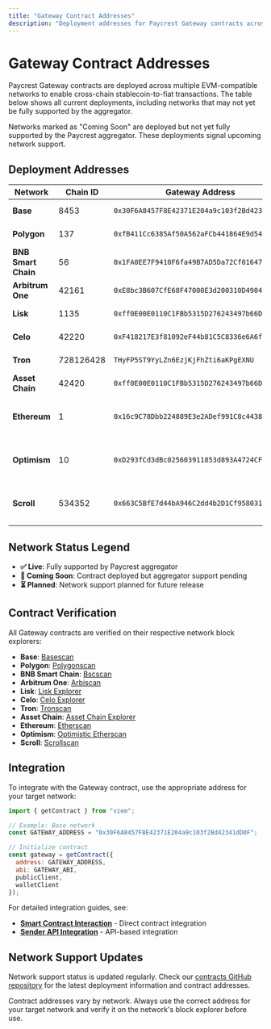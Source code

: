 ```yaml
---
title: "Gateway Contract Addresses"
description: "Deployment addresses for Paycrest Gateway contracts across all supported networks"
---
```


# Gateway Contract Addresses

Paycrest Gateway contracts are deployed across multiple EVM-compatible networks to enable cross-chain stablecoin-to-fiat transactions. The table below shows all current deployments, including networks that may not yet be fully supported by the aggregator.

<Note>
  Networks marked as "Coming Soon" are deployed but not yet fully supported by the Paycrest aggregator. These deployments signal upcoming network support.
</Note>

## Deployment Addresses

| Network | Chain ID | Gateway Address | Status | Notes |
|---------|----------|-----------------|--------|-------|
| **Base** | 8453 | `0x30F6A8457F8E42371E204a9c103f2Bd42341dD0F` | ✅ Live | Fully supported |
| **Polygon** | 137 | `0xfB411Cc6385Af50A562aFCb441864E9d541CDA67` | ✅ Live | Fully supported |
| **BNB Smart Chain** | 56 | `0x1FA0EE7F9410F6fa49B7AD5Da72Cf01647090028` | ✅ Live | Fully supported |
| **Arbitrum One** | 42161 | `0xE8bc3B607CfE68F47000E3d200310D49041148Fc` | ✅ Live | Fully supported |
| **Lisk** | 1135 | `0xff0E00E0110C1FBb5315D276243497b66D3a4d8a` | ✅ Live | Fully supported |
| **Celo** | 42220 | `0xF418217E3f81092eF44b81C5C8336e6A6fDB0E4b` | ✅ Live | Fully supported |
| **Tron** | 728126428 | `THyFP5ST9YyLZn6EzjKjFhZti6aKPgEXNU` | ✅ Live | Fully supported |
| **Asset Chain** | 42420 | `0xff0E00E0110C1FBb5315D276243497b66D3a4d8a` | ✅ Live | Fully supported |
| **Ethereum** | 1 | `0x16c9C78Dbb224889E3e2ADef991C8c4438ea797B` | 🚧 Coming Soon | Deployed, aggregator support pending |
| **Optimism** | 10 | `0xD293fCd3dBc025603911853d893A4724CF9f70a0` | 🚧 Coming Soon | Deployed, aggregator support pending |
| **Scroll** | 534352 | `0x663C5BfE7d44bA946C2dd4b2D1Cf9580319F9338` | 🚧 Coming Soon | Deployed, aggregator support pending |

## Network Status Legend

- **✅ Live**: Fully supported by Paycrest aggregator
- **🚧 Coming Soon**: Contract deployed but aggregator support pending
- **⏳ Planned**: Network support planned for future release

## Contract Verification

All Gateway contracts are verified on their respective network block explorers:

- **Base**: [Basescan](https://basescan.org/address/0x30F6A8457F8E42371E204a9c103f2Bd42341dD0F)
- **Polygon**: [Polygonscan](https://polygonscan.com/address/0xfB411Cc6385Af50A562aFCb441864E9d541CDA67)
- **BNB Smart Chain**: [Bscscan](https://bscscan.com/address/0x1FA0EE7F9410F6fa49B7AD5Da72Cf01647090028)
- **Arbitrum One**: [Arbiscan](https://arbiscan.io/address/0xE8bc3B607CfE68F47000E3d200310D49041148Fc)
- **Lisk**: [Lisk Explorer](https://explorer.lisk.com/address/0xff0E00E0110C1FBb5315D276243497b66D3a4d8a)
- **Celo**: [Celo Explorer](https://explorer.celo.org/address/0xF418217E3f81092eF44b81C5C8336e6A6fDB0E4b)
- **Tron**: [Tronscan](https://tronscan.org/#/address/THyFP5ST9YyLZn6EzjKjFhZti6aKPgEXNU)
- **Asset Chain**: [Asset Chain Explorer](https://explorer.assetchain.org/address/0xff0E00E0110C1FBb5315D276243497b66D3a4d8a)
- **Ethereum**: [Etherscan](https://etherscan.io/address/0x16c9C78Dbb224889E3e2ADef991C8c4438ea797B)
- **Optimism**: [Optimistic Etherscan](https://optimistic.etherscan.io/address/0xD293fCd3dBc025603911853d893A4724CF9f70a0)
- **Scroll**: [Scrollscan](https://scrollscan.com/address/0x663C5BfE7d44bA946C2dd4b2D1Cf9580319F9338)

## Integration

To integrate with the Gateway contract, use the appropriate address for your target network:

```javascript
import { getContract } from "viem";

// Example: Base network
const GATEWAY_ADDRESS = "0x30F6A8457F8E42371E204a9c103f2Bd42341dD0F";

// Initialize contract
const gateway = getContract({
  address: GATEWAY_ADDRESS,
  abi: GATEWAY_ABI,
  publicClient,
  walletClient
});
```

For detailed integration guides, see:
- **[Smart Contract Interaction](/implementation/smart-contract-interaction)** - Direct contract integration
- **[Sender API Integration](/implementation/sender-api-integration)** - API-based integration

## Network Support Updates

Network support status is updated regularly. Check our [contracts GitHub repository](https://github.com/paycrest/contracts) for the latest deployment information and contract addresses.

<Note>
  Contract addresses vary by network. Always use the correct address for your target network and verify it on the network's block explorer before use.
</Note> 